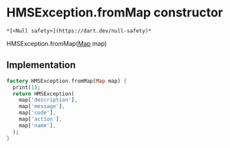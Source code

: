 # HMSException.fromMap constructor

    *[<Null safety>](https://dart.dev/null-safety)*

HMSException.fromMap([Map](https://api.flutter.dev/flutter/dart-core/Map-class.html) map)

## Implementation

```dart
factory HMSException.fromMap(Map map) {
  print(1);
  return HMSException(
    map['description'],
    map['message'],
    map['code'],
    map['action'],
    map['name'],
  );
}
```
